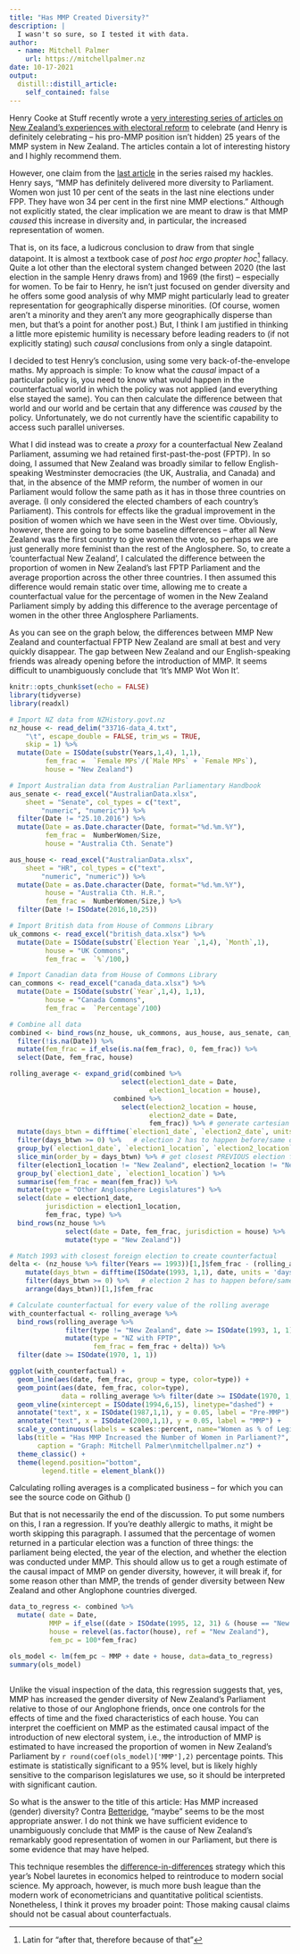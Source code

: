 ```yaml
---
title: "Has MMP Created Diversity?"
description: |
  I wasn't so sure, so I tested it with data.
author:
  - name: Mitchell Palmer
    url: https://mitchellpalmer.nz
date: 10-17-2021
output:
  distill::distill_article:
    self_contained: false
---
```


Henry Cooke at Stuff recently wrote a [very interesting series of articles on New Zealand's experiences with electoral reform](https://www.stuff.co.nz/national/politics/300426115/mmp-at-25-how-an-academic-dream-from-west-germany-changed-new-zealand-forever) to celebrate (and Henry is definitely celebrating -- his pro-MMP position isn't hidden) 25 years of the MMP system in New Zealand. The articles contain a lot of interesting history and I highly recommend them. 

However, one claim from the [last article](https://www.stuff.co.nz/national/politics/300426130/mmp-at-25-mmp-has-changed-parliament-for-good-but-has-it-stopped-parliament-changing-new-zealand) in the series raised my hackles. Henry says, "MMP has definitely delivered more diversity to Parliament. Women won just 10 per cent of the seats in the last nine elections under FPP. They have won 34 per cent in the first nine MMP elections."  Although not explicitly stated, the clear implication we are meant to draw is that MMP *caused* this increase in diversity and, in particular, the increased representation of women.

That is, on its face, a ludicrous conclusion to draw from that single datapoint. It is almost a textbook case of *post hoc ergo propter hoc*^[Latin for "after that, therefore because of that"]  fallacy. Quite a lot other than the electoral system changed between 2020 (the last election in the sample Henry draws from) and 1969 (the first) -- especially for women. To be fair to Henry, he isn't just focused on gender diversity and he offers some good analysis of why MMP might particularly lead to greater representation for geographically disperse minorities. (Of course, women aren't a minority and they aren't any more geographically disperse than men, but that's a point for another post.) But, I think I am justified in thinking a little more epistemic humility is necessary before leading readers to (if not explicitly stating) such *causal* conclusions from only a single datapoint.

I decided to test Henry's conclusion, using some very back-of-the-envelope maths. My approach is simple: To know what the *causal* impact of a particular policy is, you need to know what would happen in the counterfactual world in which the policy was not applied (and everything else stayed the same). You can then calculate the difference between that world and our world and be certain that any difference was *caused* by the policy. Unfortunately, we do not currently have the scientific capability to access such parallel universes. 

What I did instead was to create a *proxy* for a counterfactual New Zealand Parliament, assuming we had retained first-past-the-post (FPTP). In so doing, I assumed that New Zealand was broadly similar to fellow English-speaking Westminster democracies (the UK, Australia, and Canada) and that, in the absence of the MMP reform, the number of women in our Parliament would follow the same path as it has in those three countries on average. (I only considered the elected chambers of each country's Parliament). This controls for effects like the gradual improvement in the position of women which we have seen in the West over time. Obviously, however, there are going to be some baseline differences -- after all New Zealand was the first country to give women the vote, so perhaps we are just generally more feminist than the rest of the Anglosphere. So, to create a 'counterfactual New Zealand', I calculated the difference between the proportion of women in New Zealand's last FPTP Parliament and the average proportion across the other three countries. I then assumed this difference would remain static over time, allowing me to create a counterfactual value for the percentage of women in the New Zealand Parliament simply by adding this difference to the average percentage of women in the other three Anglosphere Parliaments.

As you can see on the graph below, the differences between MMP New Zealand and counterfactual FPTP New Zealand are small at best and very quickly disappear. The gap between New Zealand and our English-speaking friends was already opening before the introduction of MMP. It seems difficult to unambiguously conclude that 'It's MMP Wot Won It'.

```r
knitr::opts_chunk$set(echo = FALSE)
library(tidyverse)
library(readxl)

# Import NZ data from NZHistory.govt.nz
nz_house <- read_delim("33716-data_4.txt", 
    "\t", escape_double = FALSE, trim_ws = TRUE, 
    skip = 1) %>%
  mutate(Date = ISOdate(substr(Years,1,4), 1,1),
         fem_frac =  `Female MPs`/(`Male MPs` + `Female MPs`),
         house = "New Zealand")

# Import Australian data from Australian Parliamentary Handbook
aus_senate <- read_excel("AustralianData.xlsx", 
    sheet = "Senate", col_types = c("text", 
        "numeric", "numeric")) %>%
  filter(Date != "25.10.2016") %>%
  mutate(Date = as.Date.character(Date, format="%d.%m.%Y"),
         fem_frac =  NumberWomen/Size,
         house = "Australia Cth. Senate")

aus_house <- read_excel("AustralianData.xlsx", 
    sheet = "HR", col_types = c("text", 
        "numeric", "numeric")) %>%
  mutate(Date = as.Date.character(Date, format="%d.%m.%Y"),
         house = "Australia Cth. H.R.",
         fem_frac =  NumberWomen/Size,) %>%
  filter(Date != ISOdate(2016,10,25))

# Import British data from House of Commons Library
uk_commons <- read_excel("british_data.xlsx") %>%
  mutate(Date = ISOdate(substr(`Election Year `,1,4), `Month`,1),
         house = "UK Commons",
         fem_frac =  `%`/100,)

# Import Canadian data from House of Commons Library
can_commons <- read_excel("canada_data.xlsx") %>%
  mutate(Date = ISOdate(substr(`Year`,1,4), 1,1),
         house = "Canada Commons",
         fem_frac =  `Percentage`/100)

# Combine all data
combined <- bind_rows(nz_house, uk_commons, aus_house, aus_senate, can_commons)%>%
  filter(!is.na(Date)) %>%
  mutate(fem_frac = if_else(is.na(fem_frac), 0, fem_frac)) %>%
  select(Date, fem_frac, house)

rolling_average <- expand_grid(combined %>% 
                            select(election1_date = Date, 
                                   election1_location = house), 
                          combined %>%
                            select(election2_location = house,
                                   election2_date = Date, 
                                   fem_frac)) %>% # generate cartesian product of elections
  mutate(days_btwn = difftime(`election1_date`, `election2_date`, units = 'days')) %>% # calculate gap for each pair
  filter(days_btwn >= 0) %>%   # election 2 has to happen before/same day
  group_by(`election1_date`, `election1_location`, `election2_location`) %>%
  slice_min(order_by = days_btwn) %>% # get closest PREVIOUS election from each jurisidiction for each election
  filter(election1_location != "New Zealand", election2_location != "New Zealand") %>% # calculate non-NZ average
  group_by(`election1_date`, `election1_location`) %>%
  summarise(fem_frac = mean(fem_frac)) %>%
  mutate(type = "Other Anglosphere Legislatures") %>%
  select(date = election1_date,
         jurisdiction = election1_location,
         fem_frac, type) %>%
  bind_rows(nz_house %>% 
              select(date = Date, fem_frac, jurisdiction = house) %>%
              mutate(type = "New Zealand"))

# Match 1993 with closest foreign election to create counterfactual
delta <- (nz_house %>% filter(Years == 1993))[1,]$fem_frac - (rolling_average %>% filter(type != "New Zealand") %>%
    mutate(days_btwn = difftime(ISOdate(1993, 1,1), date, units = 'days')) %>% # calculate gap for each pair
    filter(days_btwn >= 0) %>%   # election 2 has to happen before/same day
    arrange(days_btwn))[1,]$fem_frac

# Calculate counterfactual for every value of the rolling average
with_counterfactual <- rolling_average %>%
  bind_rows(rolling_average %>%
              filter(type != "New Zealand", date >= ISOdate(1993, 1, 1)) %>%
              mutate(type = "NZ with FPTP",
                     fem_frac = fem_frac + delta)) %>% 
  filter(date >= ISOdate(1970, 1, 1))

ggplot(with_counterfactual) +
  geom_line(aes(date, fem_frac, group = type, color=type)) +
  geom_point(aes(date, fem_frac, color=type),
             data = rolling_average %>% filter(date >= ISOdate(1970, 1, 1), jurisdiction == "New Zealand")) +
  geom_vline(xintercept = ISOdate(1994,6,15), linetype="dashed") +
  annotate("text", x = ISOdate(1987,1,1), y = 0.05, label = "Pre-MMP") + 
  annotate("text", x = ISOdate(2000,1,1), y = 0.05, label = "MMP") + 
  scale_y_continuous(labels = scales::percent, name="Women as % of Legislators") +
  labs(title = "Has MMP Increased the Number of Women in Parliament?",
       caption = "Graph: Mitchell Palmer\nmitchellpalmer.nz") +
  theme_classic() +
  theme(legend.position="bottom",
        legend.title = element_blank())
```

Calculating rolling averages is a complicated business -- for which you can see the source code on Github ()


But that is not necessarily the end of the discussion. To put some numbers on this, I ran a regression. If you're deathly allergic to maths, it might be worth skipping this paragraph. I assumed that the percentage of women returned in a particular election was a function of three things: the parliament being elected, the year of the election, and whether the election was conducted under MMP. This should allow us to get a rough estimate of the causal impact of MMP on gender diversity, however, it will break if, for some reason other than MMP, the trends of gender diversity between New Zealand and other Anglophone countries diverged.

```r
data_to_regress <- combined %>%
  mutate( date = Date,
          MMP = if_else((date > ISOdate(1995, 12, 31) & (house == "New Zealand")), 1, 0),
          house = relevel(as.factor(house), ref = "New Zealand"),
          fem_pc = 100*fem_frac)

ols_model <- lm(fem_pc ~ MMP + date + house, data=data_to_regress)
summary(ols_model)



```

Unlike the visual inspection of the data, this regression suggests that, yes, MMP has increased the gender diversity of New Zealand's Parliament relative to those of our Anglophone friends, once one controls for the effects of time and the fixed characteristics of each house. You can interpret the coefficient on MMP as the estimated causal impact of the introduction of new electoral system, i.e., the introduction of MMP is estimated to have increased the proportion of women in New Zealand's Parliament by `r round(coef(ols_model)['MMP'],2)` percentage points. This estimate is statistically significant to a 95% level, but is likely highly sensitive to the comparison legislatures we use, so it should be interpreted with significant caution.

So what is the answer to the title of this article: Has MMP increased (gender) diversity? Contra [Betteridge](https://en.wikipedia.org/wiki/Betteridge%27s_law_of_headlines), "maybe" seems to be the most appropriate answer. I do not think we have sufficient evidence to unambiguously conclude that MMP is the cause of New Zealand's remarkably good representation of women in our Parliament, but there is some evidence that may have helped.

This technique resembles the [difference-in-differences](https://mixtape.scunning.com/difference-in-differences.html) strategy which this year's Nobel lauretes in economics helped to reintroduce to modern social science. My approach, however, is much more bush league than the modern work of econometricians and quantitative political scientists. Nonetheless, I think it proves my broader point: Those making causal claims should not be casual about counterfactuals. 
